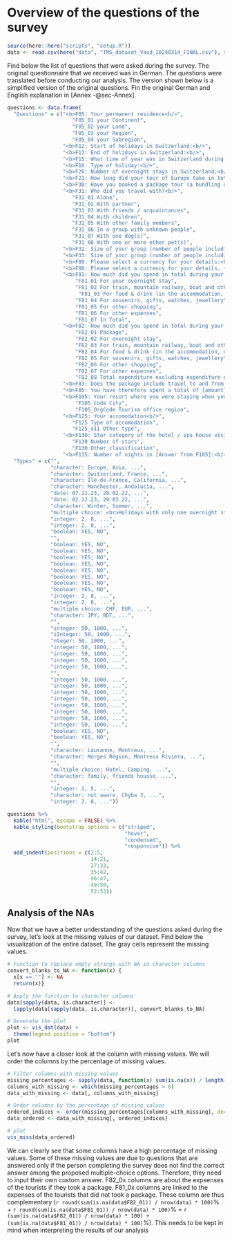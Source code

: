 # Overview of the questions of the survey

```r
source(here::here("scripts", "setup.R"))
data <- read.csv(here("data", "TMS_dataset_Vaud_20240314_FINAL.csv"), sep = ",")
```

Find below the list of questions that were asked during the survey. The original questionnaire that we received was in German. The questions were translated before conducting our analysis. The version shown below is a simplified version of the original questions. Fin the original German and English explanation in [Annex -@sec-Annex].

```r
questions <- data.frame(
  "Questions" = c("<b>F05: Your permanent residence<b/>",
                     "F05_01 your Continent",
                     "F05_02 your Land",
                     "F05_03 your Region",
                     "F05_04 your Subregion",
                  "<b>F12: Start of holidays in Switzerland:<b/>",
                  "<b>F13: End of holidays in Switzerland:<b/>",
                  "<b>F15: What time of year was in Switzerland during your holidays?<b/>",
                  "<b>F16: Type of holiday:<b/>",
                  "<b>F20: Number of overnight stays in Switzerland:<b/>",
                  "<b>F21: How long did your tour of Europe take in total (including Switzerland)?<b/>",
                  "<b>F30: Have you booked a package tour (a bundling of arrival and departure, accommodation and/or other tourist services on site)?<b/>",
                  "<b>F31: Who did you travel with?<b/>",
                     "F31_01 Alone",
                     "F31_02 With partner",
                     "F31_03 With friends / acquaintances",
                     "F31_04 With children",
                     "F31_05 With other family members",
                     "F31_06 In a group with unknown people",
                     "F31_07 With one dog(s)",
                     "F31_08 With one or more other pet(s)",
                  "<b>F32: Size of your group (number of people including yourself):<b/>",
                  "<b>F33: Size of your group (number of people including yourself but excluding people you don't know):<b/>",
                  "<b>F80: Please select a currency for your details:<b/>",
                  "<b>F80: Please select a currency for your details. - Others, namely:<b/>",
                  "<b>F81: How much did you spend in total during your stay in Switzerland?<b/>",
                      "F81_01 For your overnight stay",
                      "F81_02 For train, mountain railway, boat and other public transport (without arrival and departure)",
                       "F81_03 For food & drink (in the accommodation, on the road, out and about)",
                      "F81_04 For souvenirs, gifts, watches, jewellery",
                      "F81_05 For other shopping",
                      "F81_06 For other expenses",
                      "F81_07 In Total",
                  "<b>F82: How much did you spend in total during your stay in Switzerland? (if you took a package)<b/>",
                      "F82_01 Package",
                      "F82_02 For overnight stay",
                      "F82_03 For train, mountain railway, boat and other public transport (without arrival and departure)",
                      "F82_04 For food & drink (in the accommodation, on the road, out and about)",
                      "F82_05 For souvenirs, gifts, watches, jewellery",
                      "F82_06 For other shopping",
                      "F82_07 For other expenses",
                      "F82_08 Total expenditure excluding expenditure on package holidays",
                  "<b>F83: Does the package include travel to and from the resort?<b/>",
                  "<b>F85: You have therefore spent a total of [amount] (excluding package costs) during your stay in Switzerland. Is that right?<b/>",
                  "<b>F105: Your resort where you were staying when your email address was collected for this survey:<b/>",
                      "F105_Code City",
                      "F105_OrgCode Tourism office region",
                  "<b>F125: Your accomodation<b/>",
                     "F125 Type of accomodation",
                     "F125_a11 Other type",
                  "<b>F130: Star category of the hotel / spa house visited<b/>",
                     "F130 Number of stars",
                     "F130 Other classification",
                  "<b>F135: Number of nights in [Answer from F105]:<b/>"),
  "Types" = c("",
              "character: Europe, Asia, ...",
              "character: Switzerland, France, ...",
              "character: Île-de-France, California, ...",
              "character: Manchester, Andalucìa, ...",
              "date: 07.11.23, 28.02.22, ...",
              "date: 02.12.23, 29.03.22, ...",
              "character: Winter, Summer, ...",
              "multiple choice: <br>Holidays with only one overnight stay in Switzerland, Round trip only within Switzerland (several overnight locations in Switzerland),<br>Round trip through Europe: several places to stay in Switzerland, <br>Round trip through Europe: only one overnight stay in Switzerland, ...",
              "integer: 2, 8, ...",
              "integer: 2, 8, ...",
              "boolean: YES, NO",
              "",
              "boolean: YES, NO",
              "boolean: YES, NO",
              "boolean: YES, NO",
              "boolean: YES, NO",
              "boolean: YES, NO",
              "boolean: YES, NO",
              "boolean: YES, NO",
              "boolean: YES, NO",
              "integer: 2, 8, ...",
              "integer: 2, 8, ...",
              "multiple choice: CHF, EUR, ...",
              "character: JPY, BDT, ...",
              "",
              "integer: 50, 1000, ...",
              "iInteger: 50, 1000, ...",
              "nteger: 50, 1000, ...",
              "integer: 50, 1000, ...",
              "integer: 50, 1000, ...",
              "integer: 50, 1000, ...",
              "integer: 50, 1000, ...",
              "",
              "integer: 50, 1000, ...",
              "integer: 50, 1000, ...",
              "integer: 50, 1000, ...",
              "integer: 50, 1000, ...",
              "integer: 50, 1000, ...",
              "integer: 50, 1000, ...",
              "integer: 50, 1000, ...",
              "integer: 50, 1000, ...",
              "boolean: YES, NO",
              "boolean: YES, NO",
              "",
              "character: Lausanne, Montreux, ...",
              "character: Morges Région, Montreux Riviera, ...",
              "",
              "multiple choice: Hotel, Camping, ...",
              "character: family, friends housse, ...",
              "",
              "integer: 1, 5, ...",
              "character: not aware, Chyba 3, ...",
              "integer: 2, 8, ..."))
```

```r
questions %>%
  kable("html", escape = FALSE) %>%
  kable_styling(bootstrap_options = c("striped",
                                      "hover",
                                      "condensed",
                                      "responsive")) %>%
  add_indent(positions = c(2:5,
                           14:21,
                           27:33,
                           35:42,
                           46:47,
                           49:50,
                           52:53))
```

## Analysis of the NAs
Now that we have a better understanding of the questions asked during the survey, let's look at the missing values of our dataset. Find below the visualization of the entire dataset. The gray cells represent the missing values.

```r
# Function to replace empty strings with NA in character columns
convert_blanks_to_NA <- function(x) {
  x[x == ""] <- NA
  return(x)}

# Apply the function to character columns
data[sapply(data, is.character)] <-
  lapply(data[sapply(data, is.character)], convert_blanks_to_NA)

# Generate the plot
plot <- vis_dat(data) +
  theme(legend.position = "bottom")
plot
```

Let's now have a closer look at the column with missing values. We will order the columns by the percentage of missing values.

```r
# Filter columns with missing values
missing_percentages <- sapply(data, function(x) sum(is.na(x)) / length(x))
columns_with_missing <- which(missing_percentages > 0)
data_with_missing <- data[, columns_with_missing]

# Order columns by the percentage of missing values
ordered_indices <- order(missing_percentages[columns_with_missing], decreasing = TRUE)
data_ordered <- data_with_missing[, ordered_indices]

# plot
vis_miss(data_ordered)
```

We can clearly see that some columns have a high percentage of missing values. Some of these missing values are due to questions that are answered only if the person completing the survey does not find the correct answer among the proposed multiple-choice options. Therefore, they need to input their own custom answer. F82_0x columns are about the expsenses of the tourists if they took a package. F81_0x columns are linked to the expenses of the tourists that did not took a package. These column are thus complementary (`r round(sum(is.na(data$F82_01)) / nrow(data) * 100)`% + `r round(sum(is.na(data$F81_01)) / nrow(data) * 100)`% = `r (sum(is.na(data$F82_01)) / nrow(data) * 100) + (sum(is.na(data$F81_01)) / nrow(data) * 100)`%). This needs to be kept in mind when interpreting the results of our analysis